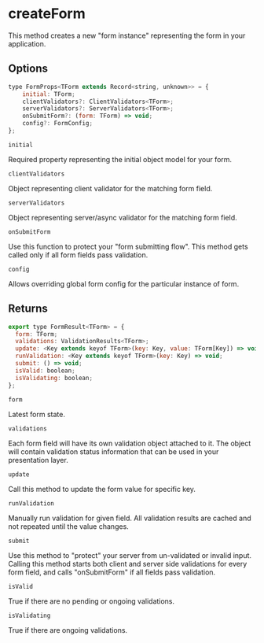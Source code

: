 # createForm

This method creates a new "form instance" representing the form in your application.

## Options

```js
type FormProps<TForm extends Record<string, unknown>> = {
    initial: TForm;
    clientValidators?: ClientValidators<TForm>;
    serverValidators?: ServerValidators<TForm>;
    onSubmitForm?: (form: TForm) => void;
    config?: FormConfig;
};
```

`initial`

Required property representing the initial object model for your form.

`clientValidators`

Object representing client validator for the matching form field.

`serverValidators`

Object representing server/async validator for the matching form field.

`onSubmitForm`

Use this function to protect your "form submitting flow". This method gets called
only if all form fields pass validation.

`config`

Allows overriding global form config for the particular instance of form.

## Returns

```js
export type FormResult<TForm> = {
  form: TForm;
  validations: ValidationResults<TForm>;
  update: <Key extends keyof TForm>(key: Key, value: TForm[Key]) => void;
  runValidation: <Key extends keyof TForm>(key: Key) => void;
  submit: () => void;
  isValid: boolean;
  isValidating: boolean;
};
```

`form`

Latest form state.

`validations`

Each form field will have its own validation object attached to it.
The object will contain validation status information that can be used in your presentation layer.

`update`

Call this method to update the form value for specific key.

`runValidation`

Manually run validation for given field. All validation results are cached and not repeated until the
value changes.

`submit`

Use this method to "protect" your server from un-validated or invalid input.
Calling this method starts both client and server side validations for every form field, and
calls "onSubmitForm" if all fields pass validation.

`isValid`

True if there are no pending or ongoing validations.

`isValidating`

True if there are ongoing validations.
